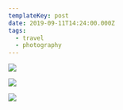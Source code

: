 ```yaml
---
templateKey: post
date: 2019-09-11T14:24:00.000Z
tags:
  - travel
  - photography
---
```

![](../../assets/photos/20190911-IMG_2857.jpg)

![](../../assets/photos/20190911-IMG_2894.jpg)

![](../../assets/photos/20190911-IMG_2852.jpg)
